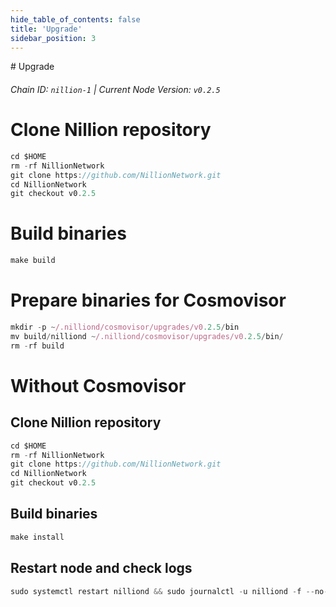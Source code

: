 ```yaml
---
hide_table_of_contents: false
title: 'Upgrade'
sidebar_position: 3
---
```


<div class="h1-with-icon icon-nillion">
  # Upgrade
</div>

###### Chain ID: `nillion-1` | Current Node Version: `v0.2.5`

# Clone Nillion repository

```js
cd $HOME
rm -rf NillionNetwork
git clone https://github.com/NillionNetwork.git
cd NillionNetwork
git checkout v0.2.5
```

# Build binaries

```js
make build
```

# Prepare binaries for Cosmovisor

```js
mkdir -p ~/.nilliond/cosmovisor/upgrades/v0.2.5/bin
mv build/nilliond ~/.nilliond/cosmovisor/upgrades/v0.2.5/bin/
rm -rf build
```

# Without Cosmovisor

## Clone Nillion repository

```js
cd $HOME
rm -rf NillionNetwork
git clone https://github.com/NillionNetwork.git
cd NillionNetwork
git checkout v0.2.5
```

## Build binaries

```js
make install
```

## Restart node and check logs

```js
sudo systemctl restart nilliond && sudo journalctl -u nilliond -f --no-hostname -o cat
```
